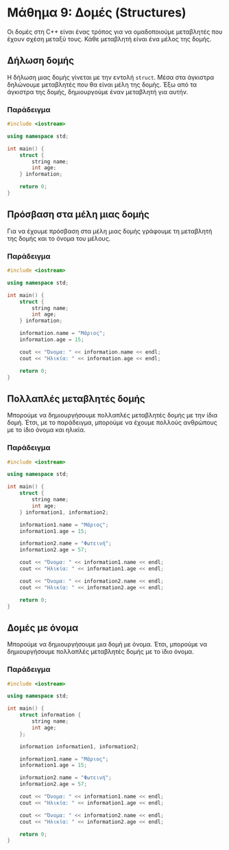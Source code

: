 # Μάθημα 9: Δομές (Structures)

Οι δομές στη C++ είναι ένας τρόπος για να ομαδοποιούμε μεταβλητές που έχουν σχέση μεταξύ τους.
Κάθε μεταβλητή είναι ένα μέλος της δομής.

## Δήλωση δομής

Η δήλωση μιας δομής γίνεται με την εντολή `struct`.
Μέσα στα άγκιστρα δηλώνουμε μεταβλητές που θα είναι μέλη της δομής.
Έξω από τα άγκιστρα της δομής, δημιουργούμε έναν μεταβλητή για αυτήν.

### Παράδειγμα

```cpp
#include <iostream>

using namespace std;

int main() {
    struct {
        string name;
        int age;
    } information;

    return 0;
}
```

## Πρόσβαση στα μέλη μιας δομής

Για να έχουμε πρόσβαση στα μέλη μιας δομής γράφουμε τη μεταβλητή της δομής και το όνομα του μέλους.

### Παράδειγμα

```cpp
#include <iostream>

using namespace std;

int main() {
    struct {
        string name;
        int age;
    } information;

    information.name = "Μάριος";
    information.age = 15;

    cout << "Όνομα: " << information.name << endl;
    cout << "Ηλικία: " << information.age << endl;

    return 0;
}
```

## Πολλαπλές μεταβλητές δομής

Μπορούμε να δημιουργήσουμε πολλαπλές μεταβλητές δομής με την ίδια δομή.
Έτσι, με το παράδειγμα, μπορούμε να έχουμε πολλούς ανθρώπους με το ίδιο όνομα και ηλικία.

### Παράδειγμα

```cpp
#include <iostream>

using namespace std;

int main() {
    struct {
        string name;
        int age;
    } information1, information2;

    information1.name = "Μάριος";
    information1.age = 15;

    information2.name = "Φωτεινή";
    information2.age = 57;

    cout << "Όνομα: " << information1.name << endl;
    cout << "Ηλικία: " << information1.age << endl;

    cout << "Όνομα: " << information2.name << endl;
    cout << "Ηλικία: " << information2.age << endl;

    return 0;
}
```

## Δομές με όνομα

Μπορούμε να δημιουργήσουμε μια δομή με όνομα.
Έτσι, μπορούμε να δημιουργήσουμε πολλαπλές μεταβλητές δομής με το ίδιο όνομα.

### Παράδειγμα

```cpp
#include <iostream>

using namespace std;

int main() {
    struct information {
        string name;
        int age;
    };

    information information1, information2;

    information1.name = "Μάριος";
    information1.age = 15;

    information2.name = "Φωτεινή";
    information2.age = 57;

    cout << "Όνομα: " << information1.name << endl;
    cout << "Ηλικία: " << information1.age << endl;

    cout << "Όνομα: " << information2.name << endl;
    cout << "Ηλικία: " << information2.age << endl;

    return 0;
}
```